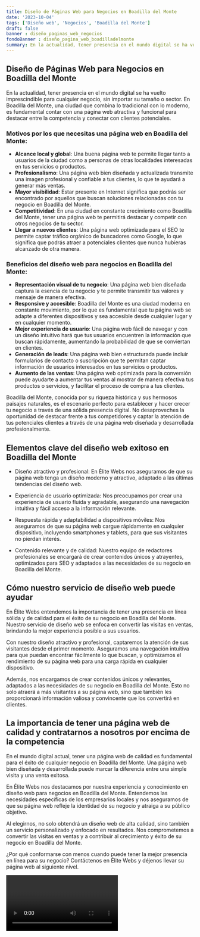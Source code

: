 ```yaml
---
title: Diseño de Páginas Web para Negocios en Boadilla del Monte
date: '2023-10-04'
tags: ['Diseño web', 'Negocios', 'Boadilla del Monte']
draft: false
banner : diseño_paginas_web_negocios
fondoBanner : diseño_pagina_web_boadilladelmonte
summary: En la actualidad, tener presencia en el mundo digital se ha vuelto imprescindible para cualquier negocio, sin importar su tamaño o sector. En Boadilla del Monte, una ciudad que combina lo tradicional con lo moderno, es fundamental contar con una página web atractiva y funcional para destacar entre la competencia y conectar con clientes potenciales.
---
```


## Diseño de Páginas Web para Negocios en Boadilla del Monte

En la actualidad, tener presencia en el mundo digital se ha vuelto imprescindible para cualquier negocio, sin importar su tamaño o sector. En Boadilla del Monte, una ciudad que combina lo tradicional con lo moderno, es fundamental contar con una página web atractiva y funcional para destacar entre la competencia y conectar con clientes potenciales.

### Motivos por los que necesitas una página web en Boadilla del Monte:

- **Alcance local y global**: Una buena página web te permite llegar tanto a usuarios de la ciudad como a personas de otras localidades interesadas en tus servicios o productos.
- **Profesionalismo**: Una página web bien diseñada y actualizada transmite una imagen profesional y confiable a tus clientes, lo que te ayudará a generar más ventas.
- **Mayor visibilidad**: Estar presente en Internet significa que podrás ser encontrado por aquellos que buscan soluciones relacionadas con tu negocio en Boadilla del Monte.
- **Competitividad**: En una ciudad en constante crecimiento como Boadilla del Monte, tener una página web te permitirá destacar y competir con otros negocios de tu sector.
- **Llegar a nuevos clientes**: Una página web optimizada para el SEO te permite captar tráfico orgánico de buscadores como Google, lo que significa que podrás atraer a potenciales clientes que nunca hubieras alcanzado de otra manera.

### Beneficios del diseño web para negocios en Boadilla del Monte:

- **Representación visual de tu negocio**: Una página web bien diseñada captura la esencia de tu negocio y te permite transmitir tus valores y mensaje de manera efectiva.
- **Responsive y accesible**: Boadilla del Monte es una ciudad moderna en constante movimiento, por lo que es fundamental que tu página web se adapte a diferentes dispositivos y sea accesible desde cualquier lugar y en cualquier momento.
- **Mejor experiencia de usuario**: Una página web fácil de navegar y con un diseño intuitivo hará que tus usuarios encuentren la información que buscan rápidamente, aumentando la probabilidad de que se conviertan en clientes.
- **Generación de leads**: Una página web bien estructurada puede incluir formularios de contacto o suscripción que te permitan captar información de usuarios interesados en tus servicios o productos.
- **Aumento de las ventas**: Una página web optimizada para la conversión puede ayudarte a aumentar tus ventas al mostrar de manera efectiva tus productos o servicios, y facilitar el proceso de compra a tus clientes.

Boadilla del Monte, conocida por su riqueza histórica y sus hermosos paisajes naturales, es el escenario perfecto para establecer y hacer crecer tu negocio a través de una sólida presencia digital. No desaproveches la oportunidad de destacar frente a tus competidores y captar la atención de tus potenciales clientes a través de una página web diseñada y desarrollada profesionalmente.

<GifSeo />

<Cta />

## Elementos clave del diseño web exitoso en Boadilla del Monte

- Diseño atractivo y profesional: En Élite Webs nos aseguramos de que su página web tenga un diseño moderno y atractivo, adaptado a las últimas tendencias del diseño web.

- Experiencia de usuario optimizada: Nos preocupamos por crear una experiencia de usuario fluida y agradable, asegurando una navegación intuitiva y fácil acceso a la información relevante.

- Respuesta rápida y adaptabilidad a dispositivos móviles: Nos aseguramos de que su página web cargue rápidamente en cualquier dispositivo, incluyendo smartphones y tablets, para que sus visitantes no pierdan interés.

- Contenido relevante y de calidad: Nuestro equipo de redactores profesionales se encargará de crear contenidos únicos y atrayentes, optimizados para SEO y adaptados a las necesidades de su negocio en Boadilla del Monte.

## Cómo nuestro servicio de diseño web puede ayudar

En Élite Webs entendemos la importancia de tener una presencia en línea sólida y de calidad para el éxito de su negocio en Boadilla del Monte. Nuestro servicio de diseño web se enfoca en convertir las visitas en ventas, brindando la mejor experiencia posible a sus usuarios.

Con nuestro diseño atractivo y profesional, captaremos la atención de sus visitantes desde el primer momento. Aseguramos una navegación intuitiva para que puedan encontrar fácilmente lo que buscan, y optimizamos el rendimiento de su página web para una carga rápida en cualquier dispositivo.

Además, nos encargamos de crear contenidos únicos y relevantes, adaptados a las necesidades de su negocio en Boadilla del Monte. Esto no solo atraerá a más visitantes a su página web, sino que también les proporcionará información valiosa y convincente que los convertirá en clientes.

## La importancia de tener una página web de calidad y contratarnos a nosotros por encima de la competencia

En el mundo digital actual, tener una página web de calidad es fundamental para el éxito de cualquier negocio en Boadilla del Monte. Una página web bien diseñada y desarrollada puede marcar la diferencia entre una simple visita y una venta exitosa.

En Élite Webs nos destacamos por nuestra experiencia y conocimiento en diseño web para negocios en Boadilla del Monte. Entendemos las necesidades específicas de los empresarios locales y nos aseguramos de que su página web refleje la identidad de su negocio y atraiga a su público objetivo.

Al elegirnos, no solo obtendrá un diseño web de alta calidad, sino también un servicio personalizado y enfocado en resultados. Nos comprometemos a convertir las visitas en ventas y a contribuir al crecimiento y éxito de su negocio en Boadilla del Monte.

¿Por qué conformarse con menos cuando puede tener la mejor presencia en línea para su negocio? Contáctenos en Élite Webs y déjenos llevar su página web al siguiente nivel.

<Video />

<CtaBot job='Negocios' city='Boadilla del Monte'/>

<Gmaps query='Boadilla del Monte+españa+maps' />